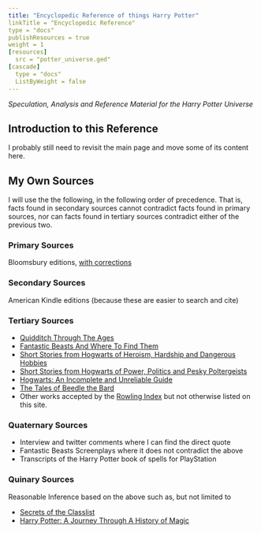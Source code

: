 ```yaml
---
title: "Encyclopedic Reference of things Harry Potter"
linkTitle = "Encyclopedic Reference"
type = "docs"
publishResources = true
weight = 1
[resources]
  src = "potter_universe.ged"
[cascade]
  type = "docs"
  ListByWeight = false
---
```


*Speculation, Analysis and Reference Material for the Harry Potter Universe*

## Introduction to this Reference

I probably still need to revisit the main page and move some of its content here. 

## My Own Sources

I will use the the following, in the following order of precedence.  That is, facts found in secondary sources cannot contradict facts found in primary sources, nor can facts found in tertiary sources contradict either of the previous two. 

### Primary Sources 
Bloomsbury editions, [with corrections][]

[with corrections]: <https://www.hp-lexicon.org/differences-changes-text/>

### Secondary Sources
American Kindle editions (because these are easier to search and cite)

### Tertiary Sources
* [Quidditch Through The Ages](https://www.goodreads.com/book/show/111450.Quidditch_Through_the_Ages)
* [Fantastic Beasts And Where To Find Them](https://www.goodreads.com/book/show/41899.Fantastic_Beasts_and_Where_to_Find_Them)
* [Short Stories from Hogwarts of Heroism, Hardship and Dangerous Hobbies](https://www.goodreads.com/book/show/31538635-short-stories-from-hogwarts-of-heroism-hardship-and-dangerous-hobbies)
* [Short Stories from Hogwarts of Power, Politics and Pesky Poltergeists](https://www.goodreads.com/book/show/31538614-short-stories-from-hogwarts-of-power-politics-and-pesky-poltergeists)
* [Hogwarts: An Incomplete and Unreliable Guide](https://www.goodreads.com/book/show/31538647-hogwarts)
* [The Tales of Beedle the Bard](https://www.goodreads.com/book/show/3950967-the-tales-of-beedle-the-bard)
* Other works accepted by the [Rowling Index](https://www.rowlingindex.org/) but
  not otherwise listed on this site.

### Quaternary Sources
* Interview and twitter comments where I can find the direct quote
* Fantastic Beasts Screenplays where it does not contradict the above
* Transcripts of the Harry Potter book of spells for PlayStation

### Quinary Sources
Reasonable Inference based on the above such as, but not limited to
* [Secrets of the Classlist](https://www.goodreads.com/book/show/25464490-secrets-of-the-classlist)
* [Harry Potter: A Journey Through A History of Magic](https://www.goodreads.com/book/show/36068753-harry-potter)

